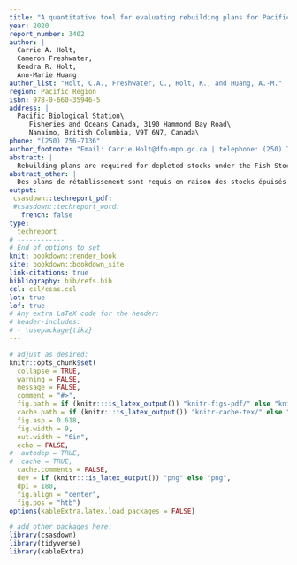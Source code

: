 ```yaml
---
title: "A quantitative tool for evaluating rebuilding plans for Pacific salmon"
year: 2020
report_number: 3402
author: |
  Carrie A. Holt,
  Cameron Freshwater,
  Kendra R. Holt,
  Ann-Marie Huang
author_list: "Holt, C.A., Freshwater, C., Holt, K., and Huang, A.-M."
region: Pacific Region
isbn: 978-0-660-35946-5
address: |
  Pacific Biological Station\
     Fisheries and Oceans Canada, 3190 Hammond Bay Road\
     Nanaimo, British Columbia, V9T 6N7, Canada\
phone: "(250) 756-7136"
author_footnote: "Email: Carrie.Holt@dfo-mpo.gc.ca | telephone: (250) 756-7136"
abstract: |
  Rebuilding plans are required for depleted stocks under the Fish Stock Provisions of Canada’s revised Fisheries Act (2019) and DFO’s Sustainable Fisheries Framework (2009). The overall goal of this project was to create a tool for developing and evaluating the harvest component of rebuilding plans for Pacific salmon, which evaluates trade-offs between conservation objectives and other fisheries management objectives. This rebuilding tool, called `samSim` can be used to explore performance of candidate rebuilding harvest strategies in the context of multiple mixed-stock fisheries and environmental forcing of population dynamics that may impact productivity and confound recovery efforts. `samSim` was scoped to focus on harvest actions before more detailed strategies that integrate multiple management interventions (e.g., habitat and hatcheries) can be developed to support rebuilding.  The outcomes from this project are intended to form a possible first step towards an integrated rebuilding plan that includes First Nations and stakeholders. In this first phase, we applied the `samSim` to two case studies: Fraser Rivers sockeye salmon, a data-rich example, and Nass River chum salmon, which was relatively data limited. `samSim` can be expanded in future phases within a broader simulation framework and context of multiple stressors. The tool, `samSim`,  is freely accessible and documented in a public repository online. 
abstract_other: |
  Des plans de rétablissement sont requis en raison des stocks épuisés en vertu des dispositions sur les stocks de poissons de la version révisée de la Loi sur les pêches du Canada (2019) et du Cadre pour la pêche durable du MPO (2009). L’objectif global de ce projet était de créer un outil pour l’élaboration et l’évaluation du volet pêche des plans de rétablissement du saumon du Pacifique, qui évalue les compromis entre les objectifs de conservation et les autres objectifs de gestion des pêches. Cet outil de rétablissement, appelé `samSim`, peut être utilisé pour explorer la performance des stratégies étudiées de reconstitution des stocks dans le contexte de multiples pêches de stocks mixtes et du forçage environnemental de la dynamique des populations qui peuvent avoir une incidence sur la productivité et brouiller les efforts de rétablissement. L’outil `samSim` a été conçu pour mettre l’accent sur les mesures de récolte avant que des stratégies plus détaillées qui intègrent de multiples interventions de gestion (p. ex., habitat et écloseries) puissent être élaborées pour appuyer le rétablissement. Les résultats de ce projet visent à constituer une première étape possible vers un plan de rétablissement intégré qui inclut les Premières Nations et les intervenants. Dans cette première phase, nous avons appliqué `samSim` à deux études de cas : le saumon rouge du fleuve Fraser, un exemple riche en données, et le saumon kéta de la rivière Nass, qui était relativement limité en données. L’outil `samSim` peut être étendu dans les phases futures dans un cadre de simulation élargi et dans un contexte de facteurs de stress multiples. L’outil `samSim` est accessible librement et documenté dans un dépôt public en ligne.
output:
 csasdown::techreport_pdf:
 #csasdown::techreport_word:
   french: false
type:
  techreport
# ------------
# End of options to set
knit: bookdown::render_book
site: bookdown::bookdown_site
link-citations: true
bibliography: bib/refs.bib
csl: csl/csas.csl
lot: true
lof: true
# Any extra LaTeX code for the header:
# header-includes:
# - \usepackage{tikz}
---
```


```r
# adjust as desired:
knitr::opts_chunk$set(
  collapse = TRUE,
  warning = FALSE,
  message = FALSE,
  comment = "#>",
  fig.path = if (knitr:::is_latex_output()) "knitr-figs-pdf/" else "knitr-figs-docx/",
  cache.path = if (knitr:::is_latex_output()) "knitr-cache-tex/" else "knitr-cache-docx/",
  fig.asp = 0.618,
  fig.width = 9,
  out.width = "6in",
  echo = FALSE,
#  autodep = TRUE,
#  cache = TRUE,
  cache.comments = FALSE,
  dev = if (knitr:::is_latex_output()) "png" else "png",
  dpi = 180,
  fig.align = "center",
  fig.pos = "htb")
options(kableExtra.latex.load_packages = FALSE)
```

```r
# add other packages here:
library(csasdown)
library(tidyverse)
library(kableExtra)
```
